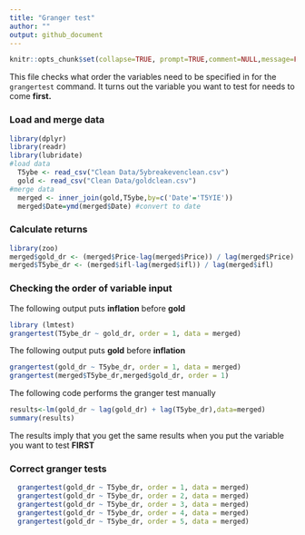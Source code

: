 ```yaml
---
title: "Granger test"
author: "" 
output: github_document
---
```


```r
knitr::opts_chunk$set(collapse=TRUE, prompt=TRUE,comment=NULL,message=FALSE, include=TRUE, warning=FALSE)
```

This file checks what order the variables need to be specified in for the `grangertest` command. It turns out the variable you want to test for needs to come **first.**

### Load and merge data
```r
library(dplyr)
library(readr)
library(lubridate)
#load data
  T5ybe <- read_csv("Clean Data/5ybreakevenclean.csv")
  gold <- read_csv("Clean Data/goldclean.csv")
#merge data
  merged <- inner_join(gold,T5ybe,by=c('Date'='T5YIE'))
  merged$Date=ymd(merged$Date) #convert to date
```

### Calculate returns
```r
library(zoo)
merged$gold_dr <- (merged$Price-lag(merged$Price)) / lag(merged$Price)
merged$T5ybe_dr <- (merged$ifl-lag(merged$ifl)) / lag(merged$ifl)
```

### Checking the order of variable input
The following output puts **inflation** before **gold**
```r
library (lmtest)
grangertest(T5ybe_dr ~ gold_dr, order = 1, data = merged)
```

The following output puts **gold** before **inflation**
```r
grangertest(gold_dr ~ T5ybe_dr, order = 1, data = merged) 
grangertest(merged$T5ybe_dr,merged$gold_dr, order = 1) 
```

The following code performs the granger test manually
```r
results<-lm(gold_dr ~ lag(gold_dr) + lag(T5ybe_dr),data=merged)
summary(results)
```

The results imply that you get the same results when you put the variable you want to test **FIRST**

### Correct granger tests
```r
  grangertest(gold_dr ~ T5ybe_dr, order = 1, data = merged) 
  grangertest(gold_dr ~ T5ybe_dr, order = 2, data = merged) 
  grangertest(gold_dr ~ T5ybe_dr, order = 3, data = merged) 
  grangertest(gold_dr ~ T5ybe_dr, order = 4, data = merged) 
  grangertest(gold_dr ~ T5ybe_dr, order = 5, data = merged) 
```
